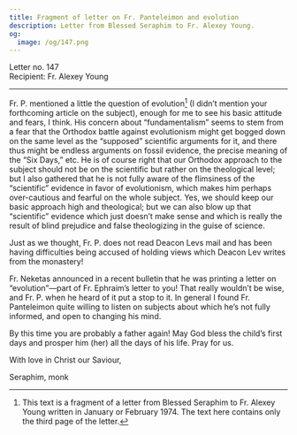 ```yaml
---
title: Fragment of letter on Fr. Panteleimon and evolution
description: Letter from Blessed Seraphim to Fr. Alexey Young.
og:
  image: /og/147.png
---
```


<div style={{textAlign:'right', fontFamily:'monospace'}}>Letter no. 147</div>
<div style={{textAlign:'left', fontFamily:'monospace'}}>Recipient: Fr. Alexey Young</div>

---

Fr. P. mentioned a little the question of evolution[^1] (I didn’t mention your forthcoming article on the subject), enough for me to see his basic attitude and fears, I think. His concern about “fundamentalism” seems to stem from a fear that the Orthodox battle against evolutionism might get bogged down on the same level as the “supposed” scientific arguments for it, and there thus might be endless arguments on fossil evidence, the precise meaning of the “Six Days,” etc. He is of course right that our Orthodox approach to the subject should not be on the scientific but rather on the theological level; but I also gathered that he is not fully aware of the flimsiness of the “scientific” evidence in favor of evolutionism, which makes him perhaps over-cautious and fearful on the whole subject. Yes, we should keep our basic approach high and theological; but we can also blow up that “scientific” evidence which just doesn’t make sense and which is really the result of blind prejudice and false theologizing in the guise of science.

Just as we thought, Fr. P. does not read Deacon Levs mail and has been having difficulties being accused of holding views which Deacon Lev writes from the monastery!

Fr. Neketas announced in a recent bulletin that he was printing a letter on “evolution”—part of Fr. Ephraim’s letter to you! That really wouldn’t be wise, and Fr. P. when he heard of it put a stop to it. In general I found Fr. Panteleimon quite willing to listen on subjects about which he’s not fully informed, and open to changing his mind.

By this time you are probably a father again! May God bless the child’s first days and prosper him (her) all the days of his life. Pray for us.

With love in Christ our Saviour,

Seraphim, monk

[^1]: This text is a fragment of a letter from Blessed Seraphim to Fr. Alexey Young written in January or February 1974. The text here contains only the third page of the letter.